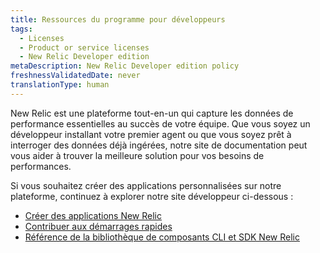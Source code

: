 ```yaml
---
title: Ressources du programme pour développeurs
tags:
  - Licenses
  - Product or service licenses
  - New Relic Developer edition
metaDescription: New Relic Developer edition policy
freshnessValidatedDate: never
translationType: human
---
```


New Relic est une plateforme tout-en-un qui capture les données de performance essentielles au succès de votre équipe. Que vous soyez un développeur installant votre premier agent ou que vous soyez prêt à interroger des données déjà ingérées, notre site de documentation peut vous aider à trouver la meilleure solution pour vos besoins de performances.

Si vous souhaitez créer des applications personnalisées sur notre plateforme, continuez à explorer notre site développeur ci-dessous :

* [Créer des applications New Relic](/docs/new-relic-solutions/build-nr-ui/build-nr-app/)
* [Contribuer aux démarrages rapides](/docs/new-relic-solutions/build-nr-ui/contribute-nr-io/contribute-quickstart/)
* [Référence de la bibliothèque de composants CLI et SDK New Relic](/docs/new-relic-solutions/tutorials/new-relic-cli/)